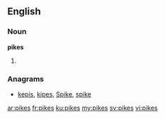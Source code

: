 ==English==

===Noun===
'''pikes'''

# {{plural of|[[pike]]}}

===Anagrams===
* [[kepis#English|kepis]], [[kipes#English|kipes]], [[Spike#English|Spike]], [[spike#English|spike]]

[[ar:pikes]]
[[fr:pikes]]
[[ku:pikes]]
[[my:pikes]]
[[sv:pikes]]
[[vi:pikes]]
